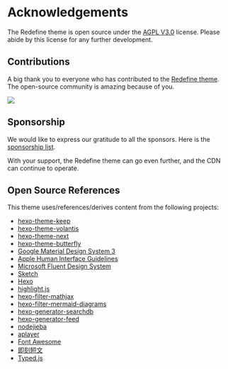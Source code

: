 # Acknowledgements

The Redefine theme is open source under the [AGPL V3.0](https://github.com/EvanNotFound/hexo-theme-redefine/blob/main/LICENSE) license. Please abide by this license for any further development.

## Contributions

A big thank you to everyone who has contributed to the [Redefine theme](https://github.com/EvanNotFound/hexo-theme-redefine). The open-source community is amazing because of you.

<a href="https://github.com/EvanNotFound/hexo-theme-redefine/graphs/contributors">
  <img src="https://contrib.rocks/image?repo=EvanNotFound/hexo-theme-redefine" />
</a>

## Sponsorship

We would like to express our gratitude to all the sponsors. Here is the [sponsorship list](https://donate.ohevan.com).

With your support, the Redefine theme can go even further, and the CDN can continue to operate.

## Open Source References

This theme uses/references/derives content from the following projects:

- [hexo-theme-keep](https://github.com/XPoet/hexo-theme-keep)
- [hexo-theme-volantis](https://github.com/volantis-x/hexo-theme-volantis)
- [hexo-theme-next](https://github.com/theme-next/hexo-theme-next)
- [hexo-theme-butterfly](https://github.com/jerryc127/hexo-theme-butterfly)
- [Google Material Design System 3](https://m3.material.io/)
- [Apple Human Interface Guidelines](https://developer.apple.com/design/human-interface-guidelines/)
- [Microsoft Fluent Design System](https://www.microsoft.com/design/fluent/#/)
- [Sketch](https://www.sketch.com/)
- [Hexo](https://hexo.io/)
- [highlight.js](https://highlightjs.org/)
- [hexo-filter-mathjax](https://github.com/next-theme/hexo-filter-mathjax)
- [hexo-filter-mermaid-diagrams](https://github.com/webappdevelp/hexo-filter-mermaid-diagrams)
- [hexo-generator-searchdb](https://github.com/theme-next/hexo-generator-searchdb)
- [hexo-generator-feed](https://github.com/hexojs/hexo-generator-feed)
- [nodejieba](https://github.com/yanyiwu/nodejieba)
- [aplayer](https://aplayer.js.org/)
- [Font Awesome](https://fontawesome.com/)
- [即刻短文](https://blog.zhheo.com/p/557c9e72.html)
- [Typed.js](https://github.com/mattboldt/typed.js/)
